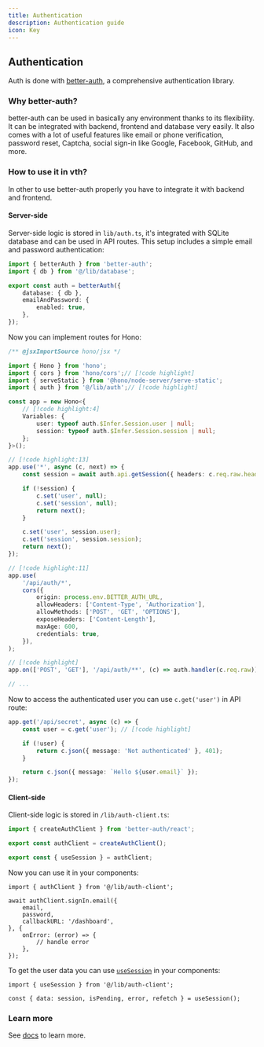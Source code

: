```yaml
---
title: Authentication
description: Authentication guide
icon: Key
---
```


## Authentication

Auth is done with [better-auth](https://www.better-auth.com/), a comprehensive authentication library.

### Why better-auth?

better-auth can be used in basically any environment thanks to its flexibility. It can be integrated with backend, frontend and database very easily. It also comes with a lot of useful features like email or phone verification, password reset, Captcha, social sign-in like Google, Facebook, GitHub, and more.

### How to use it in vth?

In other to use better-auth properly you have to integrate it with backend and frontend.

#### Server-side

Server-side logic is stored in `lib/auth.ts`, it's integrated with SQLite database and can be used in API routes. This setup includes a simple email and password authentication:

```ts title="lib/auth.ts"
import { betterAuth } from 'better-auth';
import { db } from '@/lib/database';

export const auth = betterAuth({
    database: { db },
    emailAndPassword: {
        enabled: true,
    },
});
```

Now you can implement routes for Hono:

```ts title="server/index.tsx"
/** @jsxImportSource hono/jsx */

import { Hono } from 'hono';
import { cors } from 'hono/cors';// [!code highlight]
import { serveStatic } from '@hono/node-server/serve-static';
import { auth } from '@/lib/auth';// [!code highlight]

const app = new Hono<{
    // [!code highlight:4]
    Variables: {
        user: typeof auth.$Infer.Session.user | null;
        session: typeof auth.$Infer.Session.session | null;
    };
}>();

// [!code highlight:13]
app.use('*', async (c, next) => {
    const session = await auth.api.getSession({ headers: c.req.raw.headers });

    if (!session) {
        c.set('user', null);
        c.set('session', null);
        return next();
    }

    c.set('user', session.user);
    c.set('session', session.session);
    return next();
});

// [!code highlight:11]
app.use(
    '/api/auth/*',
    cors({
        origin: process.env.BETTER_AUTH_URL,
        allowHeaders: ['Content-Type', 'Authorization'],
        allowMethods: ['POST', 'GET', 'OPTIONS'],
        exposeHeaders: ['Content-Length'],
        maxAge: 600,
        credentials: true,
    }),
);

// [!code highlight]
app.on(['POST', 'GET'], '/api/auth/**', (c) => auth.handler(c.req.raw));

// ...
```

Now to access the authenticated user you can use `c.get('user')` in API route:

```ts
app.get('/api/secret', async (c) => {
    const user = c.get('user'); // [!code highlight]

    if (!user) {
        return c.json({ message: 'Not authenticated' }, 401);
    }

    return c.json({ message: `Hello ${user.email}` });
});
```

#### Client-side

Client-side logic is stored in `/lib/auth-client.ts`:

```ts title="lib/auth-client.ts"
import { createAuthClient } from 'better-auth/react';

export const authClient = createAuthClient();

export const { useSession } = authClient;
```

Now you can use it in your components:

```tsx
import { authClient } from '@/lib/auth-client';

await authClient.signIn.email({
    email,
    password,
    callbackURL: '/dashboard',
}, {
    onError: (error) => {
        // handle error
    },
});
```

To get the user data you can use [`useSession`](https://www.better-auth.com/docs/concepts/session-management#use-sessionk) in your components:

```tsx
import { useSession } from '@/lib/auth-client';

const { data: session, isPending, error, refetch } = useSession();
```

### Learn more

See [docs](https://www.better-auth.com/docs) to learn more.